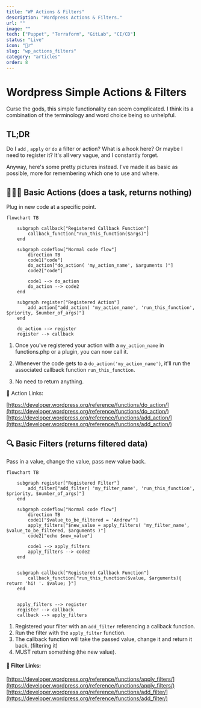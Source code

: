 ```yaml
---
title: "WP Actions & Filters"
description: "Wordpress Actions & Filters."
url: ""
image: ""
tech: ["Puppet", "Terraform", "GitLab", "CI/CD"]
status: "Live"
icon: "🏃‍♂️"
slug: "wp_actions_filters"
category: "articles"
order: 8
---
```



# Wordpress Simple Actions & Filters


Curse the gods, this simple functionality can seem complicated. I think its a combination of the terminology and word choice being so unhelpful. 

## TL;DR

Do I `add` , `apply` or `do` a filter or action? What is a hook here? Or maybe I need to register it? It's all very vague, and I constantly forget.

Anyway, here's some pretty pictures instead. I've made it as basic as possible, more for remembering which one to use and where.

## 🧗🏻‍♀️ Basic Actions (does a task, returns nothing)

Plug in new code at a specific point.


```mermaid
flowchart TB

    subgraph callback["Registered Callback Function"]
        callback_function["run_this_function($args)"]
    end

    subgraph codeflow["Normal code flow"]
        direction TB
        code1["code"]
        do_action["do_action( 'my_action_name', $arguments )"]
        code2["code"]

        code1 --> do_action
        do_action --> code2
    end

    subgraph register["Registered Action"]
        add_action["add_action( 'my_action_name', 'run_this_function', $priority, $number_of_args)"]
    end

    do_action --> register
    register --> callback

```


1.  Once you've registered your action with a `my_action_name` in functions.php or a plugin, you can now call it. 
    
2.  Whenever the code gets to a `do_action('my_action_name')`, it'll  run the associated callback function `run_this_function`.  
    
3.  No need to return anything.


🔗 Action Links:

[https://developer.wordpress.org/reference/functions/do_action/](https://developer.wordpress.org/reference/functions/do_action/)
[https://developer.wordpress.org/reference/functions/add_action/](https://developer.wordpress.org/reference/functions/add_action/)



## 🔍 Basic Filters (returns filtered data)

Pass in a value, change the value, pass new value back.

```mermaid
flowchart TB

    subgraph register["Registered Filter"]
        add_filter["add_filter( 'my_filter_name', 'run_this_function', $priority, $number_of_args)"]
    end

    subgraph codeflow["Normal code flow"]
        direction TB
        code1["$value_to_be_filtered = 'Andrew'"]
        apply_filters["$new_value = apply_filters( 'my_filter_name', $value_to_be_filtered, $arguments )"]
        code2["echo $new_value"]

        code1 --> apply_filters
        apply_filters --> code2
    end
    

    subgraph callback["Registered Callback Function"]
        callback_function["run_this_function($value, $arguments){ return 'hi! '. $value; }"]
    end


    apply_filters --> register
    register --> callback
    callback --> apply_filters 

```

1. Registered your filter with an `add_filter` referencing a callback function.
2. Run the filter with the `apply_filter` function.
3. The callback function will take the passed value, change it and return it back. (filtering it)
4. MUST return something (the new value).


#### 🔗 Filter Links:

[https://developer.wordpress.org/reference/functions/apply_filters/](https://developer.wordpress.org/reference/functions/apply_filters/)
[https://developer.wordpress.org/reference/functions/add_filter/](https://developer.wordpress.org/reference/functions/add_filter/)

